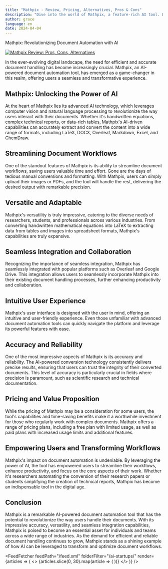 ```yaml
---
title: "Mathpix - Review, Pricing, Alternatives, Pros & Cons"
description: "Dive into the world of Mathpix, a feature-rich AI tool. Learn about its features, pricing, and how it's making an impact. Don't miss out!"
author: grace
language: en
date: 2024-04-04
---
```

        
Mathpix: Revolutionizing Document Automation with AI


<BlogHeader />


[![Mathpix Review: Pros, Cons, Alternatives](/ai-startups/mathpix.png)](https://mathpix.com/)



In the ever-evolving digital landscape, the need for efficient and accurate document handling has become increasingly crucial. Mathpix, an AI-powered document automation tool, has emerged as a game-changer in this realm, offering users a seamless and transformative experience.

## Mathpix: Unlocking the Power of AI

At the heart of Mathpix lies its advanced AI technology, which leverages computer vision and natural language processing to revolutionize the way users interact with their documents. Whether it's handwritten equations, complex technical reports, or data-rich tables, Mathpix's AI-driven capabilities can accurately extract and convert the content into a wide range of formats, including LaTeX, DOCX, Overleaf, Markdown, Excel, and ChemDraw.

## Streamlining Document Workflows

One of the standout features of Mathpix is its ability to streamline document workflows, saving users valuable time and effort. Gone are the days of tedious manual conversions and formatting. With Mathpix, users can simply upload their images or PDFs, and the tool will handle the rest, delivering the desired output with remarkable precision.

## Versatile and Adaptable

Mathpix's versatility is truly impressive, catering to the diverse needs of researchers, students, and professionals across various industries. From converting handwritten mathematical equations into LaTeX to extracting data from tables and images into spreadsheet formats, Mathpix's capabilities are truly expansive.

## Seamless Integration and Collaboration

Recognizing the importance of seamless integration, Mathpix has seamlessly integrated with popular platforms such as Overleaf and Google Drive. This integration allows users to seamlessly incorporate Mathpix into their existing document handling processes, further enhancing productivity and collaboration.

## Intuitive User Experience

Mathpix's user interface is designed with the user in mind, offering an intuitive and user-friendly experience. Even those unfamiliar with advanced document automation tools can quickly navigate the platform and leverage its powerful features with ease.

## Accuracy and Reliability

One of the most impressive aspects of Mathpix is its accuracy and reliability. The AI-powered conversion technology consistently delivers precise results, ensuring that users can trust the integrity of their converted documents. This level of accuracy is particularly crucial in fields where precision is paramount, such as scientific research and technical documentation.

## Pricing and Value Proposition

While the pricing of Mathpix may be a consideration for some users, the tool's capabilities and time-saving benefits make it a worthwhile investment for those who regularly work with complex documents. Mathpix offers a range of pricing plans, including a free plan with limited usage, as well as paid plans with increased usage limits and additional features.

## Empowering Users and Transforming Workflows

Mathpix's impact on document automation is undeniable. By leveraging the power of AI, the tool has empowered users to streamline their workflows, enhance productivity, and focus on the core aspects of their work. Whether it's researchers automating the conversion of their research papers or students simplifying the creation of technical reports, Mathpix has become an indispensable tool in the digital age.

## Conclusion

Mathpix is a remarkable AI-powered document automation tool that has the potential to revolutionize the way users handle their documents. With its impressive accuracy, versatility, and seamless integration capabilities, Mathpix is poised to become an essential asset for individuals and teams across a wide range of industries. As the demand for efficient and reliable document handling continues to grow, Mathpix stands as a shining example of how AI can be leveraged to transform and optimize document workflows.


<AdComponent />


<FeedFetcher feedPath="/feed.xml" folderFilter="/ai-startups/" render={articles => (
    <>
        <Cards>
            {articles.slice(0, 30).map(article => (
                <Card key={article.link} title={article.title} href={article.link} />
            ))}
        </Cards>
    </>
)} />

